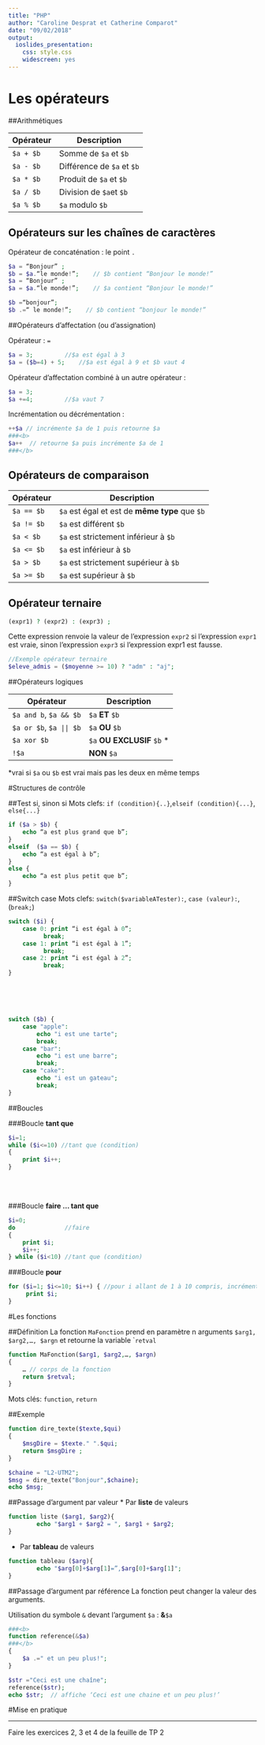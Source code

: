 ```yaml
---
title: "PHP"
author: "Caroline Desprat et Catherine Comparot"
date: "09/02/2018"
output:
  ioslides_presentation:
    css: style.css
    widescreen: yes
---
```



# Les opérateurs

##Arithmétiques

| Opérateur | Description |
|-----------|-------------|
| `$a + $b`   | Somme de `$a` et `$b`     |
| `$a - $b`   | Différence de `$a` et `$b`|
| `$a * $b`   | Produit de `$a` et `$b`   |
| `$a / $b`   | Division de `$a`et `$b`   |
| `$a % $b`   | `$a` modulo `$b`          |



## Opérateurs sur les chaînes de caractères

Opérateur de concaténation : le point `.`

```php
$a = “Bonjour” ; 
$b = $a.“le monde!”;	// $b contient “Bonjour le monde!”
$a = “Bonjour” ; 
$a = $a.“le monde!”;	// $a contient “Bonjour le monde!”

$b =“bonjour”;
$b .=“ le monde!”;    // $b contient “bonjour le monde!”
```

##Opérateurs d'affectation (ou d'assignation)

Opérateur : `=`
```php
$a = 3; 		//$a est égal à 3
$a = ($b=4) + 5;	//$a est égal à 9 et $b vaut 4
```

Opérateur d'affectation combiné à un autre opérateur : 
```php
$a = 3; 		
$a +=4; 		//$a vaut 7
```

Incrémentation ou décrémentation : 

```php
++$a // incrémente $a de 1 puis retourne $a 
###<b>
$a++  // retourne $a puis incrémente $a de 1
###</b>
```

## Opérateurs de comparaison

| Opérateur | Description |
|-----------|-------------|
| `$a == $b`   | `$a` est égal et est de **même type** que `$b`     |
| `$a != $b`   | `$a` est différent `$b`|
| `$a < $b`   | `$a` est strictement inférieur à `$b`   |
| `$a <= $b`   | `$a` est inférieur à `$b`   |
| `$a > $b`   | `$a` est strictement supérieur à `$b`          |
| `$a >= $b`   | `$a` est supérieur à `$b`         |

## Opérateur ternaire

```php
(expr1) ? (expr2) : (expr3) ;
```

Cette expression renvoie la valeur de l’expression `expr2` si l’expression `expr1` est vraie, sinon l’expression `expr3` si l’expression expr1 est fausse.

```php
//Exemple opérateur ternaire
$eleve_admis = ($moyenne >= 10) ? "adm" : "aj"; 
```

##Opérateurs logiques

| Opérateur | Description |
|-----------|-------------|
| `$a and b`, `$a && $b`  | `$a` **ET** `$b`     |
| `$a or $b`, `$a || $b`   | `$a` **OU** `$b`|
| `$a xor $b`   | `$a` **OU EXCLUSIF** `$b` *   |
| `!$a`   | **NON** `$a` |


*vrai si `$a` ou `$b` est vrai mais pas les deux en même temps 

#Structures de contrôle

##Test si, sinon si
Mots clefs: `if (condition){..}`,`elseif (condition){...}`, `else{...}` 

```php
if ($a > $b) {
	echo “a est plus grand que b”;
}
elseif  ($a == $b) {
	echo “a est égal à b”;
}
else {
	echo “a est plus petit que b”;
}
```

##Switch case
Mots clefs: `switch($variableATester):`, `case (valeur):`, (`break;`)

<div class="columns-2">
```php
switch ($i) {
	case 0: print “i est égal à 0”;
		  break;
	case 1: print “i est égal à 1”;
		  break;
	case 2: print “i est égal à 2”;
		  break;
}
```
<br><br><br>
```php
switch ($b) {
    case "apple":
        echo "i est une tarte";
        break;
    case "bar":
        echo "i est une barre";
        break;
    case "cake":
        echo "i est un gateau";
        break;
}
```
</div>


##Boucles

<div class="columns-2">
###Boucle **tant que**
```php
$i=1;
while ($i<=10) //tant que (condition)
{
	print $i++;
}
```
<br><br>

###Boucle **faire ... tant que**
```php
$i=0;
do              //faire
{
	print $i;
	$i++;
} while ($i<10) //tant que (condition)
```
</div>

###Boucle **pour** 
```php
for ($i=1; $i<=10; $i++) { //pour i allant de 1 à 10 compris, incrémenter i 
	 print $i;
}
```


#Les fonctions

##Définition
La fonction `MaFonction` prend en paramètre n arguments `$arg1, $arg2,…, $argn` et retourne la variable ``retval`


```php
function MaFonction($arg1, $arg2,…, $argn)
{
	… // corps de la fonction
	return $retval;
}
```

Mots clés: `function`, `return`

##Exemple

```php
function dire_texte($texte,$qui) 
{
    $msgDire = $texte." ".$qui;
    return $msgDire ;
}

$chaine = "L2-UTM2";
$msg = dire_texte("Bonjour",$chaine);
echo $msg;
```


##Passage d'argument par valeur
* Par **liste** de valeurs
```php
function liste ($arg1, $arg2){
        echo "$arg1 + $arg2 = ", $arg1 + $arg2;
}
```

* Par **tableau** de valeurs
```php
function tableau ($arg){
        echo "$arg[0]+$arg[1]=”,$arg[0]+$arg[1]";
}
```

##Passage d'argument par référence
La fonction peut changer la valeur des arguments.

Utilisation du symbole `&` devant l'argument `$a` : **&**`$a`

```php
###<b>
function reference(&$a)
###</b>
{
	$a .=" et un peu plus!";
}

$str ="Ceci est une chaîne";
reference($str);
echo $str;	// affiche ‘Ceci est une chaine et un peu plus!’
```

#Mise en pratique

---

Faire les exercices 2, 3 et 4 de la feuille de TP 2